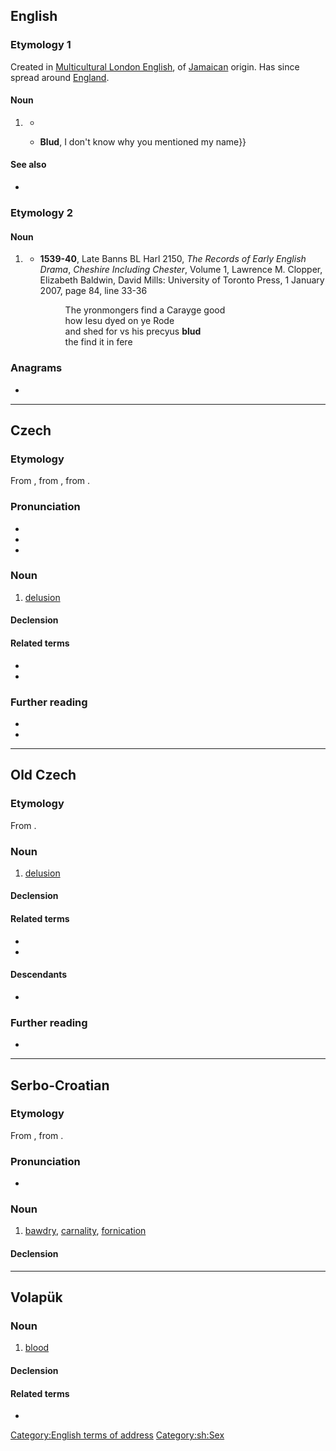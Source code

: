 {{also|блуд}}
==English==

===Etymology 1===
Created in [[Multicultural London English]], of [[Jamaican]] origin. Has since spread around [[England]].

====Noun====
{{en-noun}}

# {{lb|en|UK|MLE|slang}} {{non-gloss definition|Informal address to a male.}}
#* {{quote-song|en|year=2015|artist={{w|Stormzy}}|title=Shut Up|passage=Nowadays all of my shows sold out / Headline tour, yeah '''blud''', sold out}}
#* {{quote-song|en|year=2016|title=Punk (Chipmunk Diss)|artist=Yungen|passage=I heard your mixtape, '''blud''' it was garbage {{...}} '''Blud''', I don't know why you mentioned my name}}

====See also====
* {{l|en|bled}}

===Etymology 2===

====Noun====
{{en-noun|-|s}}

# {{lb|en|UK}} {{obsolete spelling of|en|blood}}
#* '''1539-40''', Late Banns BL Harl 2150, ''The Records of Early English Drama'', ''Cheshire Including Chester'', Volume 1, Lawrence M. Clopper, Elizabeth Baldwin, David Mills: University of Toronto Press, 1 January 2007, page 84, line 33-36
#*: The yronmongers find a Carayge good
#*: how Iesu dyed on ye Rode
#*: and shed for vs his precyus '''blud'''
#*: the find it in fere

===Anagrams===
* {{anagrams|en|a=bdlu|ULDB}}
[[Category:English terms of address]]

----

==Czech==
{{wp|lang=cs}}

===Etymology===
From {{inh|cs|zlw-ocs|blud}}, from {{inh|cs|sla-pro|*blǫdъ}}, from {{inh|cs|ine-bsl-pro|*blandas}}.

===Pronunciation===
* {{cs-IPA}}
* {{hyphenation|cs|blud}}
* {{rhymes|cs|ut|s=1}}

===Noun===
{{cs-noun|g=m-in}}

# [[delusion]]

====Declension====
{{cs-decl-noun
|blud|bludu|bludu|blud|blude|bludu|bludem
|bludy|bludů|bludům|bludy|bludy|bludech|bludy
}}

====Related terms====
* {{l|cs|bludný}}
* {{l|cs|bloudit}}

===Further reading===
* {{R:PSJC}}
* {{R:SSJC}}

{{C|cs|Psychiatry}}

----

==Old Czech==

===Etymology===
From {{inh|zlw-ocs|sla-pro|*blǫdъ}}.

===Noun===
{{head|zlw-ocs|noun|g=m}}

# [[delusion]]

====Declension====
{{zlw-ocs-decl-noun-dub|blu|d}}

====Related terms====
* {{l|zlw-ocs|bludný}}
* {{l|zlw-ocs|blúditi}}

====Descendants====
* {{desc|cs|blud}}

===Further reading===
* {{R:Vokabulář webový}}

----

==Serbo-Croatian==

===Etymology===
From {{inh|sh|sla-pro|*blǫdъ}}, from {{inh|sh|ine-bsl-pro|*blandas}}.

===Pronunciation===
* {{IPA|sh|/blûːd/}}

===Noun===
{{sh-noun|g=m|head=blȗd}}

# [[bawdry]], [[carnality]], [[fornication]]

====Declension====
{{sh-decl-noun
|blud|bludovi
|bluda|bludova
|bludu|bludovima
|blud|bludove
|blude|bludovi
|bludu|bludovima
|bludom|bludovima
}}

[[Category:sh:Sex]]

----

==Volapük==

===Noun===
{{vo-noun}}

# [[blood]]

====Declension====
{{vo-decl-noun}}

====Related terms====
* {{l|vo|bludön}}